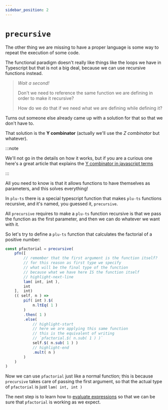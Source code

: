 ```yaml
---
sidebar_position: 2
---
```


# `precursive`

The other thing we are missing to have a proper language is some way to repeat the execution of some code.

The functional paradigm doesn't really like things like the loops we have in Typescript but that is not a big deal, because we can use recursive functions instead.

> _Wait a second!_ 
>
> Don't we need to reference the same function we are defining in order to make it recursive?
>
> How do we do that if we need what we are defining while defining it?

Turns out someone else already came up with a solution for that so that we don't have to.

That solution is the **Y combinator** (actually we'll use the _Z combinator_ but whatever).

:::note

We'll not go in the details on how it works, but if you are a curious one here's a great article that explains the [Y combinator in javascript terms](https://medium.com/swlh/y-and-z-combinators-in-javascript-lambda-calculus-with-real-code-31f25be934ec)

:::

All you need to know is that it allows functions to have themselves as parameters, and this solves everything!

In `plu-ts` there is a special typescript function that makes `plu-ts` functions recursive, and it's named, you guessed it, `precursive`.

All `precursive` requires to make a `plu-ts` function recursive is that we pass the function as the first parameter, and then we can do whatever we want with it.

So let's try to define a `plu-ts` function that calculates the factorial of a positive number:

```ts
const pfactorial = precursive(
    pfn([
        // remember that the first argument is the function itself?
        // for this reason as first type we specify
        // what will be the final type of the function
        // because what we have here IS the function itself
        // highlight-next-line
        lam( int, int ),
        int
    ],  int)
    (( self, n ) =>
        pif( int ).$(
            n.ltEq( 1 )
        )
        .then( 1 )
        .else(
            // highlight-start
            // here we are applying this same function
            // this is the equivalent of writing 
            // `pfactorial.$( n.sub( 1 ) )`
            self.$( n.sub( 1 ) )
            // highlight-end
            .mult( n )
        )
    )
)
```

Now we can use `pfactorial` just like a normal function; this is because `precursive` takes care of passing the first argument, so that the actual type of `pfactorial` is just `lam( int, int )`

The next step is to learn how to [evaluate expressions](../Evaluating%20and%20testing/evaluation) so that we can be sure that `pfactorial` is working as we expect.